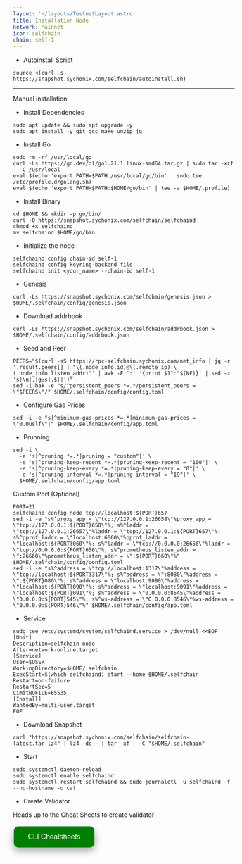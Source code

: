 ```yaml
---
layout: '~/layouts/TestnetLayout.astro'
title: Installation Node
network: Mainnet
icon: selfchain
chain: self-1
---
```


- Autoinstall Script
```
source <(curl -s https://snapshot.sychonix.com/selfchain/autoinstall.sh) 
```
------
Manual installation

- Install Dependencies
```
sudo apt update && sudo apt upgrade -y 
sudo apt install -y git gcc make unzip jq
```

- Install Go
```
sudo rm -rf /usr/local/go
curl -Ls https://go.dev/dl/go1.21.1.linux-amd64.tar.gz | sudo tar -xzf - -C /usr/local
eval $(echo 'export PATH=$PATH:/usr/local/go/bin' | sudo tee /etc/profile.d/golang.sh)
eval $(echo 'export PATH=$PATH:$HOME/go/bin' | tee -a $HOME/.profile)
```

- Install Binary
```
cd $HOME && mkdir -p go/bin/
curl -O https://snapshot.sychonix.com/selfchain/selfchaind
chmod +x selfchaind
mv selfchaind $HOME/go/bin
```
- Initialize the node
```
selfchaind config chain-id self-1
selfchaind config keyring-backend file
selfchaind init <your_name> --chain-id self-1
```

- Genesis
```
curl -Ls https://snapshot.sychonix.com/selfchain/genesis.json > $HOME/.selfchain/config/genesis.json 
```
- Download addrbook
```
curl -Ls https://snapshot.sychonix.com/selfchain/addrbook.json > $HOME/.selfchain/config/addrbook.json
```
- Seed and Peer
```
PEERS="$(curl -sS https://rpc-selfchain.sychonix.com/net_info | jq -r '.result.peers[] | "\(.node_info.id)@\(.remote_ip):\(.node_info.listen_addr)"' | awk -F ':' '{print $1":"$(NF)}' | sed -z 's|\n|,|g;s|.$||')"
sed -i.bak -e "s/^persistent_peers *=.*/persistent_peers = \"$PEERS\"/" $HOME/.selfchain/config/config.toml
```
- Configure Gas Prices
```
sed -i -e "s|^minimum-gas-prices *=.*|minimum-gas-prices = \"0.0uslf\"|" $HOME/.selfchain/config/app.toml
```
- Prunning
```
sed -i \
  -e 's|^pruning *=.*|pruning = "custom"|' \
  -e 's|^pruning-keep-recent *=.*|pruning-keep-recent = "100"|' \
  -e 's|^pruning-keep-every *=.*|pruning-keep-every = "0"|' \
  -e 's|^pruning-interval *=.*|pruning-interval = "19"|' \
  $HOME/.selfchain/config/app.toml
```
Custom Port (Optional)
```
PORT=21
selfchaind config node tcp://localhost:${PORT}657
sed -i -e "s%^proxy_app = \"tcp://127.0.0.1:26658\"%proxy_app = \"tcp://127.0.0.1:${PORT}658\"%; s%^laddr = \"tcp://127.0.0.1:26657\"%laddr = \"tcp://127.0.0.1:${PORT}657\"%; s%^pprof_laddr = \"localhost:6060\"%pprof_laddr = \"localhost:${PORT}060\"%; s%^laddr = \"tcp://0.0.0.0:26656\"%laddr = \"tcp://0.0.0.0:${PORT}656\"%; s%^prometheus_listen_addr = \":26660\"%prometheus_listen_addr = \":${PORT}660\"%" $HOME/.selfchain/config/config.toml
sed -i -e "s%^address = \"tcp://localhost:1317\"%address = \"tcp://localhost:${PORT}317\"%; s%^address = \":8080\"%address = \":${PORT}080\"%; s%^address = \"localhost:9090\"%address = \"localhost:${PORT}090\"%; s%^address = \"localhost:9091\"%address = \"localhost:${PORT}091\"%; s%^address = \"0.0.0.0:8545\"%address = \"0.0.0.0:${PORT}545\"%; s%^ws-address = \"0.0.0.0:8546\"%ws-address = \"0.0.0.0:${PORT}546\"%" $HOME/.selfchain/config/app.toml
```

- Service
```
sudo tee /etc/systemd/system/selfchaind.service > /dev/null <<EOF
[Unit]
Description=selfchain node
After=network-online.target
[Service]
User=$USER
WorkingDirectory=$HOME/.selfchain
ExecStart=$(which selfchaind) start --home $HOME/.selfchain
Restart=on-failure
RestartSec=5
LimitNOFILE=65535
[Install]
WantedBy=multi-user.target
EOF
```
- Download Snapshot
```
curl "https://snapshot.sychonix.com/selfchain/selfchain-latest.tar.lz4" | lz4 -dc - | tar -xf - -C "$HOME/.selfchain"
```

- Start
```
sudo systemctl daemon-reload
sudo systemctl enable selfchaind
sudo systemctl restart selfchaind && sudo journalctl -u selfchaind -f --no-hostname -o cat
```

 - Create Validator

Heads up to the Cheat Sheets to create validator

<a href="https://service.sychonix.com/mainnet/selfchain/cheat" target="_blank">
  <button style="background-color: green; border: none; color: white; padding: 15px 32px; text-align: center; text-decoration: none; display: inline-block; font-size: 16px; margin: 4px 2px; cursor: pointer; border-radius: 10px; box-shadow: 0 8px 16px 0 rgba(0,0,0,0.2), 0 6px 20px 0 rgba(0,0,0,0.19);" onmouseover="this.style.boxShadow='0 0 0 4px rgba(0,255,0,0.5)'" onmouseout="this.style.boxShadow='0 8px 16px 0 rgba(0,0,0,0.2), 0 6px 20px 0 rgba(0,0,0,0.19)'">CLI Cheatsheets</button>
</a>

